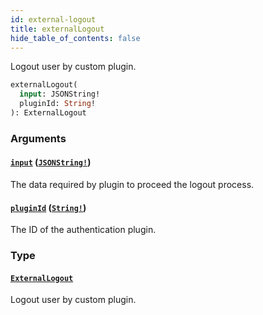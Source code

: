 ```yaml
---
id: external-logout
title: externalLogout
hide_table_of_contents: false
---
```


Logout user by custom plugin.

```graphql
externalLogout(
  input: JSONString!
  pluginId: String!
): ExternalLogout
```

### Arguments

#### [`input`](#) ([`JSONString!`](../../../developer/api-reference/scalars/jsonstring))

The data required by plugin to proceed the logout process.

#### [`pluginId`](#) ([`String!`](../../../developer/api-reference/scalars/string))

The ID of the authentication plugin.

### Type

#### [`ExternalLogout`](../../../developer/api-reference/objects/external-logout)

Logout user by custom plugin.

